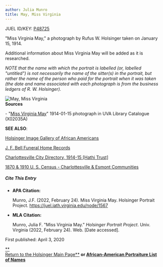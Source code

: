 ```yaml
---
author: Julia Munro
title: May, Miss Virginia
---
```

JUEL ID/KEY: [P48725](http://juel.iath.virginia.edu/public_person?person=48725 "P48725")

"Miss Virginia May," a photograph by Rufus W. Holsinger taken on January 15, 1914.

Additional information about Miss Virginia May will be added as it is researched.

_NOTE that the name with which the portrait is labelled (or, labelled "untitled") is not necessarily the name of the sitter(s) in the portrait, but rather the name of the person who paid for the portrait when it was taken (the date and name associated with each photograph is from the business ledgers of R. W. Holsinger)._

![May, Miss Virginia](https://iiif.lib.virginia.edu/iiif/uva-lib:1041659/full/778,561/0/default.jpg "May, Miss Virginia")   
**Sources**

\- "[Miss Virginia May](https://search.lib.virginia.edu/catalog/uva-lib:1041659#?c=0&m=0&s=0&cv=0&xywh=2211%2C1137%2C1037%2C768 "May, Miss Virginia")" 1914-01-15 photograph in UVA Library Catalogue (X02035A) 

**SEE ALSO**:

[Holsinger Image Gallery of African Americans](http://rwholsingerphotos.org/images.php "Holsinger Image Gallery of African Americans")

[J. F. Bell Funeral Home Records](http://www2.vcdh.virginia.edu/afam/raceandplace/perl_scripts/funeral_search.html "J. F. Bell Funeral Home Database")

[Charlottesville City Directory, 1914-15 \[Hathi Trust\]](https://catalog.hathitrust.org/Record/101954103 "Charlottesville City Directory, 1914-15") 

[1870 & 1910 U. S. Census - Charlottesville & Esmont Communities](http://www2.vcdh.virginia.edu/afam/raceandplace/census/search_both.html "1870 & 1910 U. S. Census: Charlottesville and Esmont Communities")

##### **Cite This Entry**

*   **APA Citation:**
    
    Munro, J.F. (2022, February 24). Miss Virginia May. Holsinger Portrait Project. https://juel.iath.virginia.edu/node/1567
    
*   **MLA Citation:**
    
    Munro, Julia F. "Miss Virginia May." _Holsinger Portrait Project_. Univ. Virginia (2022, February 24). Web. \[Date accessed\].
    

  
First published: April 3, 2020     

[**  
Return to the Holsinger Main Page**](http://juel.iath.virginia.edu/node/980) **or [African-American Portraiture List of Names](http://juel.iath.virginia.edu/node/996)**